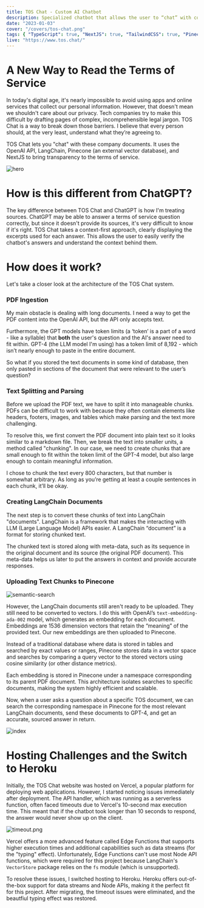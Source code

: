 ```yaml
---
title: TOS Chat - Custom AI Chatbot
description: Specialized chatbot that allows the user to “chat” with company documents like terms of service and privacy policies.  Techstack includes the OpenAI api, LangChain, and Pinecone, an external vector store (for semantic search).
date: "2023-01-03"
cover: "/covers/tos-chat.png"
tags: { "TypeScript": true, "NextJS": true, "TailwindCSS": true, "Pinecone": true, "LangChain": true, "MongoDB": true }
live: "https://www.tos.chat/"
---
```


# A New Way to Read the Terms of Service

In today's digital age, it's nearly impossible to avoid using apps and online services that collect our personal information. However, that doesn't mean we shouldn't care about our privacy. Tech companies try to make this difficult by drafting pages of complex, incomprehensible legal jargon. TOS Chat is a way to break down those barriers. I believe that every person should, at the very least, understand what they’re agreeing to.

TOS Chat lets you "chat" with these company documents. It uses the OpenAI API, LangChain, Pinecone (an external vector database), and NextJS to bring transparency to the terms of service.

![hero](/images/tos-chat/hero.png)

# How is this different from ChatGPT?

The key difference between TOS Chat and ChatGPT is how I'm treating sources. ChatGPT may be able to answer a terms of service question correctly, but since it doesn't provide its sources, it's very difficult to know if it's right. TOS Chat takes a context-first approach, clearly displaying the excerpts used for each answer. This allows the user to easily verify the chatbot's answers and understand the context behind them.

# How does it work?

Let's take a closer look at the architecture of the TOS Chat system.

### PDF Ingestion

My main obstacle is dealing with long documents.
I need a way to get the PDF content into the OpenAI API, but the API only accepts text.

Furthermore, the GPT models have token limits (a ‘token’ is a part of a word - like a syllable) that **both** the user's question and the AI's answer need to fit within. GPT-4 (the LLM model I'm using) has a token limit of 8,192 - which isn’t nearly enough to paste in the entire document.

So what if you stored the text documents in some kind of database, then only pasted in sections of the document that were relevant to the user’s question?

### Text Splitting and Parsing

Before we upload the PDF text, we have to split it into manageable chunks.
PDFs can be difficult to work with because they often contain elements like headers, footers, images, and tables which make parsing and the text more challenging.

To resolve this, we first convert the PDF document into plain text so it looks similar to a markdown file. Then, we break the text into smaller units, a method called "chunking". In our case, we need to create chunks that are small enough to fit within the token limit of the GPT-4 model, but also large enough to contain meaningful information.

I chose to chunk the text every 800 characters, but that number is somewhat arbitrary. As long as you’re getting at least a couple sentences in each chunk, it’ll be okay.

### Creating LangChain Documents

The next step is to convert these chunks of text into LangChain "documents".
LangChain is a framework that makes the interacting with LLM (Large Language Model) APIs easier. A LangChain “document” is a format for storing chunked text.

The chunked text is stored along with meta-data, such as its sequence in the original document and its source (the original PDF document). This meta-data helps us later to put the answers in context and provide accurate responses.

### Uploading Text Chunks to Pinecone

![semantic-search](/images/tos-chat/semantic-search.png)

However, the LangChain documents still aren't ready to be uploaded. They still need to be converted to vectors. I do this with OpenAI’s `text-embedding-ada-002` model, which generates an embedding for each document. Embeddings are 1536 dimension vectors that retain the “meaning” of the provided text. Our new embeddings are then uploaded to Pinecone.

Instead of a traditional database where data is stored in tables and searched by exact values or ranges, Pinecone stores data in a vector space and searches by comparing a query vector to the stored vectors using cosine similarity (or other distance metrics).

Each embedding is stored in Pinecone under a namespace corresponding to its parent PDF document. This architecture isolates searches to specific documents, making the system highly efficient and scalable.

Now, when a user asks a question about a specific TOS document, we can search the corresponding namespace in Pinecone for the most relevant LangChain documents, send these documents to GPT-4, and get an accurate, sourced answer in return.

![index](/images/tos-chat/index.png)

# Hosting Challenges and the Switch to Heroku

Initially, the TOS Chat website was hosted on Vercel, a popular platform for deploying web applications. However, I started noticing issues immediately after deployment. The API handler, which was running as a serverless function, often faced timeouts due to Vercel's 10-second max execution time. This meant that if the chatbot took longer than 10 seconds to respond, the answer would never show up on the client.

![timeout.png](/images/tos-chat/timeout.png)

Vercel offers a more advanced feature called Edge Functions that supports higher execution times and additional capabilities such as data streams (for the "typing" effect).
Unfortunately, Edge Functions can't use most Node API functions, which were required for this project because LangChain's `VectorStore` package relies on the `fs` module (which is unsupported).

To resolve these issues, I switched hosting to Heroku. Heroku offers out-of-the-box support for data streams and Node APIs, making it the perfect fit for this project. After migrating, the timeout issues were eliminated, and the beautfiul typing effect was restored.
